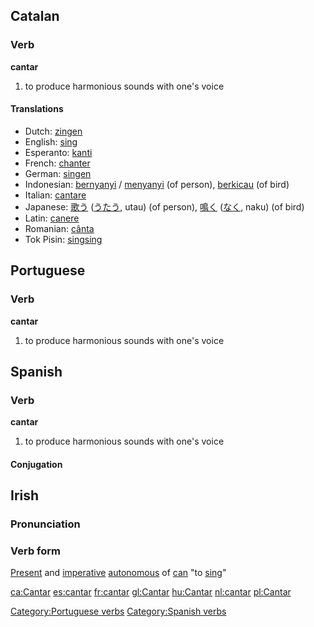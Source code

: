 ==Catalan==
===Verb===
'''cantar'''
#  to produce harmonious sounds with one's voice

====Translations====
*Dutch: [[zingen]]
*English: [[sing]]
*Esperanto: [[kanti]]
*French: [[chanter]]
*German: [[singen]]
*Indonesian: [[nyanyi|bernyanyi]] / [[nyanyi|menyanyi]] (of person), [[kicau|berkicau]] (of bird)
*Italian: [[cantare]]
*Japanese: [[歌う]] ([[うたう]], utau) (of person), [[鳴く]] ([[なく]], naku) (of bird)
*Latin: [[canere]]
*Romanian: [[cânta]]
*Tok Pisin: [[singsing]]

==Portuguese==
===Verb===
[[Category:Portuguese verbs]]
'''cantar'''
#  to produce harmonious sounds with one's voice

==Spanish==
===Verb===
[[Category:Spanish verbs]]
'''cantar'''
#  to produce harmonious sounds with one's voice

==== Conjugation ====
{{W.es.v.conj.ar|cant}}

==Irish==
===Pronunciation===
{{IPA|[ˈkantər]}}
===Verb form===
[[Present]] and [[imperative]] [[autonomous]] of [[can#Irish|can]] "to [[sing]]"

[[ca:Cantar]]
[[es:cantar]]
[[fr:cantar]]
[[gl:Cantar]]
[[hu:Cantar]]
[[nl:cantar]]
[[pl:Cantar]]
